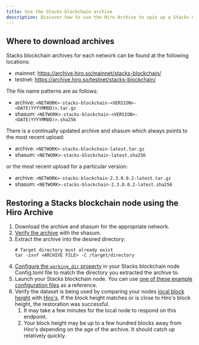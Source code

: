 ```yaml
---
title: Use the Stacks blockchain archive
description: Discover how to use the Hiro Archive to spin up a Stacks node.
---
```


## Where to download archives

Stacks blockchain archives for each network can be found at the following locations:

- mainnet: https://archive.hiro.so/mainnet/stacks-blockchain/
- testnet: https://archive.hiro.so/testnet/stacks-blockchain/

The file name patterns are as follows:

- archive: `<NETWORK>-stacks-blockchain-<VERSION>-<DATE(YYYYMMDD)>.tar.gz`
- shasum: `<NETWORK>-stacks-blockchain-<VERSION>-<DATE(YYYYMMDD)>.sha256`

There is a continually updated archive and shasum which always points to the most recent upload:

- archive: `<NETWORK>-stacks-blockchain-latest.tar.gz`
- shasum: `<NETWORK>-stacks-blockchain-latest.sha256`

or the most recent upload for a particular version:

- archive: `<NETWORK>-stacks-blockchain-2.3.0.0.2-latest.tar.gz`
- shasum: `<NETWORK>-stacks-blockchain-2.3.0.0.2-latest.sha256`

## Restoring a Stacks blockchain node using the Hiro Archive

1. Download the archive and shasum for the appropriate network.
1. [Verify the archive](/stacks/archive/guides/verify-archive-data) with the shasum.
1. Extract the archive into the desired directory:
   ```console
   # Target directory must already exist
   tar -zxvf <ARCHIVE FILE> -C /target/directory
   ```
1. [Configure the `working_dir` property](https://docs.stacks.co/docs/nodes-and-miners/stacks-node-configuration#node) in your Stacks blockchain node Config.toml file to match the directory you extracted the archive to.
1. Launch your Stacks blockchain node. You can use [one of these example configuration files](https://github.com/stacks-network/stacks-blockchain/tree/master/testnet/stacks-node/conf) as a reference.
1. Verify the dataset is being used by comparing your nodes [local block height](http://localhost:20443/v2/info) with [Hiro's](https://api.hiro.so/v2/info). If the block height matches or is close to Hiro's block height, the restoration was successful.
   1. It may take a few minutes for the local node to respond on this endpoint.
   1. Your block height may be up to a few hundred blocks away from Hiro's depending on the age of the archive. It should catch up relatively quickly.

